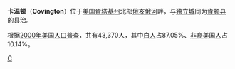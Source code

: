 {{Infobox Settlement
| name = 卡温顿<br />Covington
| image_skyline = Covington-Kentucky.jpg
| imagesize = 250px
| image_caption = 
| image_flag = 
| image_shield = 
| pushpin_map = USA Kentucky
| pushpin_label_position = bottom
| subdivision_type = 国家
| subdivision_name = {{USA}}
| subdivision_type1 = [[美国行政区划|州]]
| subdivision_name1 = [[肯塔基州|肯塔基州]]
| subdivision_type2 = [[肯塔基州各县列表|县]]
| subdivision_name2 =  [[肯顿县_(肯塔基州)|肯顿县]]
| elevation_m = 155
| elevation_ft = 
| area_total_km2 = 35.4
| population_as_of = 2000年
| population_total = 43370
| population_density_km2 = auto
| timezone = [[EST|EST]]
| utc_offset = -5
| timezone_DST = [[EDT|EDT]]
| utc_offset_DST = -4
| latd = 39
| latm = 3
| lats = 54
| latNS = N
| longd = 84
| longm = 30
| longs = 35
| longEW = W
| website =  
}}
'''卡温顿'''（'''Covington'''）位于[[美国|美国]][[肯塔基州|肯塔基州]]北部[[俄亥俄河|俄亥俄河]]畔，与[[独立城_(肯塔基州)|独立城]]同为[[肯顿县_(肯塔基州)|肯顿县]]的县治。

根据[[2000年美国人口普查|2000年美国人口普查]]，共有43,370人，其中[[白人|白人]]占87.05%、[[非裔美国人|非裔美国人]]占10.14%。

{{Authority control}}
{{Kentucky-stub}}

[[Category:肯塔基州城市|C]]